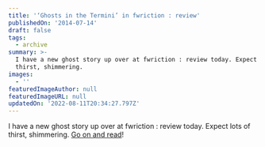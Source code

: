 ```yaml
---
title: '‘Ghosts in the Termini’ in fwriction : review'
publishedOn: '2014-07-14'
draft: false
tags:
  - archive
summary: >-
  I have a new ghost story up over at fwriction : review today. Expect lots of
  thirst, shimmering.
images:
  - ''
featuredImageAuthor: null
featuredImageURL: null
updatedOn: '2022-08-11T20:34:27.797Z'
---
```


I have a new ghost story up over at fwriction : review today. Expect lots of thirst, shimmering. [Go on and
read](https://www.fwrictionreview.com/post/94715855560/ghosts-in-the-termini-by-joel-hans)!
